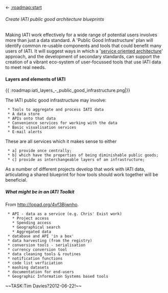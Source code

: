 <- [[:roadmap:start]]

====== Create IATI public good architecture blueprints ======

Making IATI work effectively for a wide range of potential users involves more than just a data standard. A 'Public Good Infrastructure' plan will identify common re-usable components and tools that could benefit many users of IATI. It will suggest ways in which a '[[http://en.wikipedia.org/wiki/Service-oriented_architecture|service oriented architecture]]' approach, and the development of secondary standards, can support the creation of a vibrant eco-system of user-focussed tools that use IATI data to meet real needs. 

==== Layers and elements of IATI ====
{{ :roadmap:iati_layers_-_public_good_infrastructure.png|}}



The IATI public good infrastructure may involve:

  * Tools to aggregate and process IATI data
  * A data store
  * APIs onto that data
  * Convenience services for working with the data
  * Basic visualisation services
  * E-mail alerts

These are all services which it makes sense to either 
  * a] provide once centrally; 
  * b] which have the properties of being diminishable public goods; 
  * c] provide as interchangeable layers of an infrastructure;

As a number of different projects develop that work with IATI data, articulating a shared blueprint for how tools should work together will be beneficial. 

===== What might be in an IATI Toolkit =====

From [[http://lopad.org/4vf3Bjwnho]].

  * API - data as a service (e.g. Chris' Exist work)
    * Project access
    * Spending access
    * Geographical search
    * Aggregated data
  * database and API 'in a box'
  * data harvesting (from the registry)
  * conversion tools - serialisation
  * currency conversion tool
  * data cleaning tools & routines
  * notification functions
  * code list verficiation
  * mashing datasets
  * documentation for end-users
  * Geographic Information Systems based tools


~~TASK:Tim Davies?2012-06-22!~~

